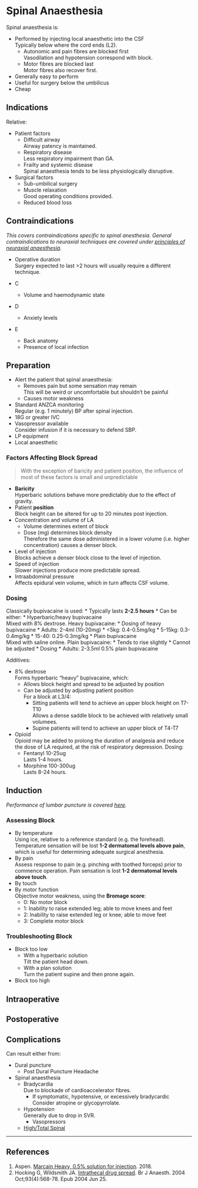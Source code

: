 # Spinal Anaesthesia

Spinal anaesthesia is:

* Performed by injecting local anaesthetic into the CSF\
Typically below where the cord ends (L2).
	* Autonomic and pain fibres are blocked first\
	Vasodilation and hypotension correspond with block.
	* Motor fibres are blocked last\
	Motor fibres also recover first.
* Generally easy to perform\
* Useful for surgery below the umbilicus
* Cheap


## Indications

Relative:

* Patient factors
	* Difficult airway\
	Airway patency is maintained.
	* Respiratory disease\
	Less respiratory impairment than GA.
	* Frailty and systemic disease\
	Spinal anaesthesia tends to be less physiologically disruptive.
* Surgical factors
	* Sub-umbilical surgery
	* Muscle relaxation\
	Good operating conditions provided.
	* Reduced blood loss


## Contraindications

*This covers contraindications specific to spinal anesthesia. General contraindications to neuraxial techniques are covered under [principles of neuraxial anaesthesia](/anaesthesia/regional/principles/principles-neuraxial.md).*

* Operative duration\
	Surgery expected to last >2 hours will usually require a different technique.


* C
	* Volume and haemodynamic state
* D
	* Anxiety levels
* E
	* Back anatomy
	* Presence of local infection

## Preparation

* Alert the patient that spinal anaesthesia:
	* Removes pain but some sensation may remain\
	This will be weird or uncomfortable but shouldn't be painful
	* Causes motor weakness
* Standard ANZCA monitoring\
Regular (e.g. 1 minutely) BP after spinal injection.
* 18G or greater IVC
* Vasopressor available\
Consider infusion if it is necessary to defend SBP.
* LP equipment
* Local anaesthetic\

### Factors Affecting Block Spread

> With the exception of baricity and patient position, the influence of most of these factors is small and unpredictable

* **Baricity**\
Hyperbaric solutions behave more predictably due to the effect of gravity.
* Patient **position**\
Block height can be altered for up to 20 minutes post injection.
* Concentration and volume of LA
	* Volume determines extent of block
	* Dose (mg) determines block density\
	Therefore the same dose administered in a lower volume (i.e. higher concentration) causes a denser block.
* Level of injection\
Blocks achieve a denser block close to the level of injection.
* Speed of injection\
Slower injections produce more predictable spread.
* Intraabdominal pressure\
Affects epidural vein volume, which in turn affects CSF volume.

### Dosing

Classically bupivacaine is used:
	* Typically lasts **2-2.5 hours**
	* Can be either:
		* Hyperbaric/heavy bupivacaine\
		Mixed with 8% dextrose. Heavy bupivacaine:
			* Dosing of heavy bupivacaine
				* Adults: 2-4ml (10-20mg)
				* <5kg: 0.4-0.5mg/kg
				* 5-15kg: 0.3-0.4mg/kg
				* 15-40: 0.25-0.3mg/kg
		* Plain bupivacaine\
		Mixed with saline online. Plain bupivacaine:
			* Tends to rise slightly
			* Cannot be adjusted
			* Dosing
				* Adults: 2-3.5ml 0.5% plain bupivacaine
	

Additives:

* 8% dextrose\
Forms hyperbaric "heavy" bupivacaine, which:
	* Allows block height and spread to be adjusted by position
	* Can be adjusted by adjusting patient position\
	For a block at L3/4:
		* Sitting patients will tend to achieve an upper block height on T7-T10\
		Allows a dense saddle block to be achieved with relatively small volumees.
		* Supine patients will tend to achieve an upper block of T4-T7
* Opioid\
Opioid may be added to prolong the duration of analgesia and reduce the dose of LA required, at the risk of respiratory depression. Dosing:
	* Fentanyl 10-25ug\
	Lasts 1-4 hours.
	* Morphine 100-300ug\
	Lasts 8-24 hours.

## Induction

*Performance of lumbar puncture is covered [here](/procedures/regional/lp.md).*

### Assessing Block

* By temperature\
Using ice, relative to a reference standard (e.g. the forehead). Temperature sensation will be lost **1-2 dermatomal levels above pain**, which is useful for determining adequate surgical anesthesia.
* By pain\
Assess response to pain (e.g. pinching with toothed forceps) prior to commence operation. Pain sensation is lost **1-2 dermatomal levels above touch**.
* By touch
* By motor function\
Objective motor weakness, using the **Bromage score**:
	* 0: No motor block
	* 1: Inability to raise extended leg; able to move knees and feet
	* 2: Inability to raise extended leg or knee; able to move feet
	* 3: Complete motor block


### Troubleshooting Block

* Block too low\
	* With a hyperbaric solution\
	Tilt the patient head down.
	* With a plan solution\
	Turn the patient supine and then prone again.
* Block too high


## Intraoperative

## Postoperative


## Complications

Can result either from:

* Dural puncture
	* Post Dural Puncture Headache
* Spinal anaesthesia
	* Bradycardia\
	Due to blockade of cardioaccelerator fibres.
		* If symptomatic, hypotensive, or excessively bradycardic\
		Consider atropine or glycopyrrolate.
	* Hypotension\
	Generally due to drop in SVR.
		* Vasopressors\
	* [High/Total Spinal](/anaesthesia/crisis/totalspinal.md)


---

## References


1. Aspen. [Marcain Heavy, 0.5% solution for injection](https://www.medicines.org.uk/emc/product/876/smpc). 2018.
2. Hocking G, Wildsmith JA. [Intrathecal drug spread](https://academic.oup.com/bja/article/93/4/568/304476). Br J Anaesth. 2004 Oct;93(4):568-78. Epub 2004 Jun 25. 